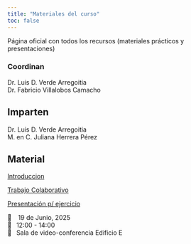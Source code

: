 ```yaml
---
title: "Materiales del curso"
toc: false
---
```


Página oficial con todos los recursos (materiales prácticos y presentaciones)

### Coordinan

Dr. Luis D. Verde Arregoitia\
Dr. Fabricio Villalobos Camacho

## Imparten

Dr. Luis D. Verde Arregoitia\
M. en C. Juliana Herrera Pérez

## Material

[Introduccion](ppts/gitclass.qmd){.external target="_blank"}

[Trabajo Colaborativo](ppts/collabLD.qmd){.external target="_blank"}

[Presentación p/ ejercicio](ppts/maevo2025.qmd){.external target="_blank"}


[📆   19 de Junio, 2025]{.code}\
[📆  12:00 - 14:00]{.code}\
[🏨  Sala de video-conferencia Edificio E]{.code}\
